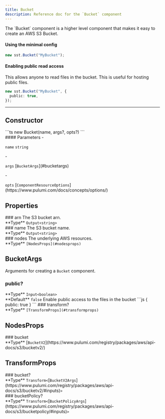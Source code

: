 ```yaml
---
title: Bucket
description: Reference doc for the `Bucket` component
---
```



<Section type="about">
The `Bucket` component is a higher level component that makes it easy to create an AWS S3 Bucket.

#### Using the minimal config
```ts
new sst.Bucket("MyBucket");
```

#### Enabling public read access
This allows anyone to read files in the bucket. This is useful for hosting public files.
```ts
new sst.Bucket("MyBucket", {
  public: true,
});
```
</Section>

---

## Constructor

<Segment>
<Section type="signature">
```ts
new Bucket(name, args?, opts?)
```
</Section>

<Section type="parameters">
#### Parameters
- <p><code class="key">name</code> <code class="primitive">string</code></p>
- <p><code class="key">args</code> [<code class="type">BucketArgs</code>](#bucketargs)</p>
- <p><code class="key">opts</code> [<code class="type">ComponentResourceOptions</code>](https://www.pulumi.com/docs/concepts/options/)</p>
</Section>
</Segment>

## Properties

<Segment>
### arn
The S3 bucket arn.
<Section type="parameters">
<InlineSection>
**Type** <code class="primitive">Output</code><code class="symbol">&lt;</code><code class="primitive">string</code><code class="symbol">&gt;</code>
</InlineSection>
</Section>
</Segment>

<Segment>
### name
The S3 bucket name.
<Section type="parameters">
<InlineSection>
**Type** <code class="primitive">Output</code><code class="symbol">&lt;</code><code class="primitive">string</code><code class="symbol">&gt;</code>
</InlineSection>
</Section>
</Segment>

<Segment>
### nodes
The underlying AWS resources.
<Section type="parameters">
<InlineSection>
**Type** <code class="primitive">[NodesProps](#nodesprops)</code>
</InlineSection>
</Section>
</Segment>

## BucketArgs

Arguments for creating a `Bucket` component.
<Segment>
### public?
<Section type="parameters">
<InlineSection>
**Type** <code class="primitive">Input</code><code class="symbol">&lt;</code><code class="primitive">boolean</code><code class="symbol">&gt;</code>
</InlineSection>
</Section>

<InlineSection>
**Default** <code class="primitive">false</code>
</InlineSection>
Enable public access to the files in the bucket
```js
{
  public: true
}
```
</Segment>
<Segment>
### transform?
<Section type="parameters">
<InlineSection>
**Type** <code class="primitive">[TransformProps](#transformprops)</code>
</InlineSection>
</Section>
</Segment>

## NodesProps
<Segment>
### bucket
<Section type="parameters">
<InlineSection>
**Type** [<code class="type">BucketV2</code>](https://www.pulumi.com/registry/packages/aws/api-docs/s3/bucketv2/)
</InlineSection>
</Section>
</Segment>

## TransformProps
<Segment>
### bucket?
<Section type="parameters">
<InlineSection>
**Type** <code class="primitive">Transform</code><code class="symbol">&lt;</code>[<code class="type">BucketV2Args</code>](https://www.pulumi.com/registry/packages/aws/api-docs/s3/bucketv2/#inputs)<code class="symbol">&gt;</code>
</InlineSection>
</Section>
</Segment>
<Segment>
### bucketPolicy?
<Section type="parameters">
<InlineSection>
**Type** <code class="primitive">Transform</code><code class="symbol">&lt;</code>[<code class="type">BucketPolicyArgs</code>](https://www.pulumi.com/registry/packages/aws/api-docs/s3/bucketpolicy/#inputs)<code class="symbol">&gt;</code>
</InlineSection>
</Section>
</Segment>